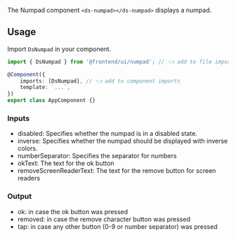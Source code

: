 

The Numpad component `<ds-numpad></ds-numpad>` displays a numpad.

<Canvas of={DsNumpadStories.Default}></Canvas>

## Usage

Import `DsNumpad` in your component.

```ts
import { DsNumpad } from '@frontend/ui/numpad'; // 👈 add to file imports

@Component({
    imports: [DsNumpad], // 👈 add to component imports
    template: `...`,
})
export class AppComponent {}
```

### Inputs

-   disabled: Specifies whether the numpad is in a disabled state.
-   inverse: Specifies whether the numpad should be displayed with inverse colors.
-   numberSeparator: Specifies the separator for numbers
-   okText: The text for the ok button
-   removeScreenReaderText: The text for the remove button for screen readers

### Output

-   ok: in case the ok button was pressed
-   removed: in case the remove character button was pressed
-   tap: in case any other button (0-9 or number separator) was pressed
